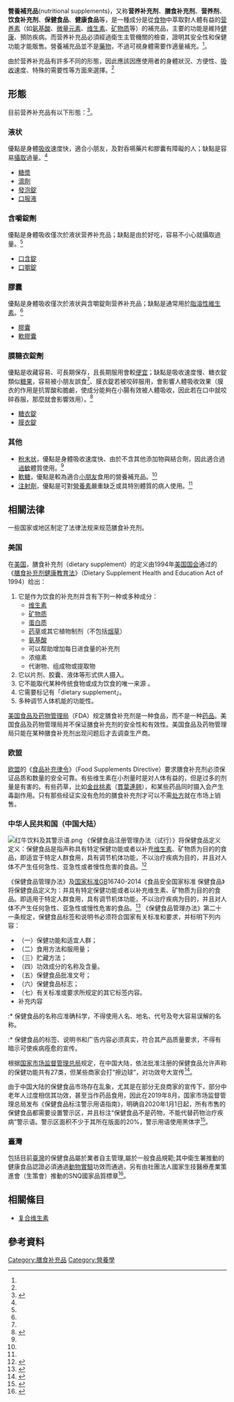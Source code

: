 '''營養補充品'''(nutritional supplements)，又称'''营养补充剂'''、'''膳食补充剂'''、'''营养剂'''、'''饮食补充剂'''、'''保健食品'''、'''健康食品'''等，是一種成分是從[[食物|食物]]中萃取對人體有益的[[营养素|营养素]]（如[[氨基酸|氨基酸]]、[[微量營養素|微量元素]]、[[维生素|维生素]]、[[矿物质|矿物质]]等）的補充品，主要的功能是維持[[健康|健康]]、預防疾病。而营养补充品必須經過衛生主管機關的檢查，證明其安全性和保健功能才能販售。營養補充品並不是[[藥物|藥物]]，不過可視身體需要作適量補充。<ref name ="a1"/>。

由於营养补充品有許多不同的形態，因此應該因應使用者的身體狀況、方便性、[[吸收_(生物)|吸收]]速度、特殊的需要性等方面來選擇。<ref name ="a1"/>

==形態==
目前营养补充品有以下形態：<ref>{{cite book|publisher=《維生素礦物質事典》|title=第25頁|year=2004年10月20日|url=http://postimg.org/image/5a4babyuv/5e18ddc8/|access-date=2016-01-26|archive-url=https://web.archive.org/web/20160202102241/http://postimg.org/image/5a4babyuv/5e18ddc8/|archive-date=2016-02-02|dead-url=yes}}</ref>。
===液状===
優點是身體[[吸收_(生物)|吸收]]速度快，適合小朋友，及對呑嚥藥片和膠囊有障礙的人；缺點是容易[[攝取|攝取]]過量。<ref name ="a1"/>
*[[糖漿|糖漿]]
*[[滴劑|滴劑]]
*[[發泡錠|發泡錠]]
*[[口服液|口服液]]

===含嚼錠劑===
優點是身體吸收僅次於液状营养补充品；缺點是由於好吃，容易不小心就攝取過量。<ref name ="a1"/>
*[[口含錠|口含錠]]
*[[口嚼錠|口嚼錠]]

===膠囊===
優點是身體吸收僅次於液状與含嚼錠劑营养补充品；缺點是通常用於[[脂溶性維生素|脂溶性維生素]]。<ref name ="a1"/>
*[[膠囊劑|膠囊]]
*[[軟膠囊|軟膠囊]]

===膜糖衣錠劑===
優點是收藏容易、可長期保存，且長期服用會較[[便宜|便宜]]；缺點是吸收速度慢、糖衣錠類似[[糖果|糖果]]，容易被小朋友誤食<ref name ="a1"/>、膜衣錠若被咬碎服用，會影響人體吸收效果（膜衣的作用是抗胃酸和膽鹼，使成分能夠在小腸有效被人體吸收，因此若在口中就咬碎吞服，那麼就會影響效用）。<ref>{{cite news|title=膜衣錠咬碎吞服 藥效恐降低|url=http://www.appledaily.com.tw/appledaily/article/supplement/20100302/32330267/|publisher=蘋果日報|date=2010-03-02|accessdate=2016-01-26|archive-date=2016-03-03|archive-url=https://web.archive.org/web/20160303231538/http://www.appledaily.com.tw/appledaily/article/supplement/20100302/32330267|dead-url=no}}</ref>
*[[糖衣錠|糖衣錠]]
*[[膜衣錠|膜衣錠]]

===其他===
*[[粉末状|粉末状]]，優點是身體吸收速度快、由於不含其他添加物與結合劑，因此適合過[[過敏|過敏]]體質使用。<ref name ="a1"/>
*[[軟糖|軟糖]]，優點是較為適合[[小朋友|小朋友]]食用的營養補充品。<ref name ="a1"/>
*[[注射劑|注射劑]]，優點是可對[[營養素|營養素]]嚴重缺乏或具特別體質的病人使用。<ref name ="a1"/>

==相關法律==
一些国家或地区制定了法律法规来规范膳食补充剂。

===美国===
在[[美国|美国]]，膳食补充剂（dietary supplement）的定义由1994年[[美国国会|美国国会]]通过的《[[膳食补充剂健康教育法|膳食补充剂健康教育法]]》（Dietary Supplement Health and Education Act of 1994）给出：
#它是作为饮食的补充剂并含有下列一种或多种成分： 
#*[[维生素|维生素]]
#*[[矿物质|矿物质]]
#*[[蛋白质|蛋白质]]
#*[[药草|药草]]或其它植物制剂（不包括[[烟草|烟草]]）
#*[[氨基酸|氨基酸]]
#*可以帮助增加每日进食量的补充剂
#*浓缩素
#*代谢物、组成物或提取物
#它以片剂、胶囊、液体等形式供人摄入。
#它不能取代某种传统食物或成为饮食的唯一来源 。
#它需要标记有「dietary supplement」。
#多种调节人体机能的功能性。
[[美国食品及药物管理局|美国食品及药物管理局]]（FDA）规定膳食补充剂是一种食品，而不是一种[[药品|药品]]。美国食品及药物管理局并不保证膳食补充剂的安全性和有效性。美国食品及药物管理局只能在某种膳食补充剂出现问题后才去调查生产商。

===欧盟===
[[欧盟|欧盟]]的《[[食品补充律令|食品补充律令]]》（Food Supplements Directive）要求膳食补充剂必须保证品质和数量的安全可靠。有些维生素在小剂量时是对人体有益的，但是过多的剂量是有害的。有些药草，比如[[金丝桃素|金丝桃素]]（[[貫葉連翹|貫葉連翹]]），和某些药品同时摄入会产生毒副作用。只有那些经证实没有危险的膳食补充剂才可以不需[[处方|处方]]就在市场上销售。

===中华人民共和国（中国大陆）===
[[File:红牛饮料及其警示语.png|thumb]]
《保健食品注册管理办法（试行）》将保健食品定义定义：保健食品是指声称具有特定保健功能或者以补充[[维生素|维生素]]、矿物质为目的的食品，即适宜于特定人群食用，具有调节机体功能，不以治疗疾病为目的，并且对人体不产生任何急性、亚急性或者慢性危害的食品。<ref>{{cite web|author1=中华人民共和国卫生部|title=《保健食品注册管理办法（试行）》（局令第19号）|url=http://www.sda.gov.cn/WS01/CL0053/24516.html|publisher=中华人民共和国卫生部|accessdate=2016-05-02|archive-url=https://web.archive.org/web/20160414015511/http://www.sda.gov.cn/WS01/CL0053/24516.html|archive-date=2016-04-14|dead-url=yes}}</ref>

《保健食品管理办法》及[[中華人民共和國國家標準|国家标准]]GB16740-2014《食品安全国家标准 保健食品》将保健食品定义为：并具有特定保健功能或者以补充维生素、矿物质为目的的食品。即适用于特定人群食用，具有调节机体功能，不以治疗疾病为目的，并且对人体不产生任何急性、亚急性或慢性危害的食品。<ref>{{cite web|author1=中华人民共和国国家卫生和计划生育委员会|title=食品安全国家标准 保健食品|url=http://www.xjda.gov.cn/directory/web/WS01/images/R0IxNjc0MC0yMDE0ICCxo72hyrPGty5wZGY=.pdf|publisher=GB 16740-2014|accessdate=2018-05-16}}{{Dead link|date=2020年5月 |bot=InternetArchiveBot |fix-attempted=yes }}</ref>
《保健食品管理办法》第二十一条规定，保健食品标签和说明书必须符合国家有关标准和要求，并标明下列内容：
* （一）保健功能和适宜人群；
* （二）食用方法和服用量；
* （三）贮藏方法；
* （四）功效成分的名称及含量。
* （五）保健食品批准文号；
* （六）保健食品标志；
* （七）有关标准或要求所规定的其它标签内容。
* 补充内容
:* 保健食品的名称应准确科学，不得使用人名、地名、代号及夸大容易误解的名称。
:* 保健食品的标签、说明书和广告内容必须真实，符合其产品质量要求，不得有暗示可使疾病痊愈的宣传。

根据[[国家市场监督管理总局|国家市场监督管理总局]]规定，在中国大陆，依法批准注册的保健食品允许声称的保健功能共有27类，但某些商家会打“擦边球”，对功效夸大宣传<ref>{{cite web|publisher=南方都市报|author=杨丽云 陈养凯 龚菊|title=不合格保健食品 三成非法添加违禁药品|url=http://news.southcn.com/nfdsb/content/2019-04/10/content_186602315.htm|accessdate=2019-12-18|archive-date=2020-04-10|archive-url=https://web.archive.org/web/20200410082130/http://news.southcn.com/nfdsb/content/2019-04/10/content_186602315.htm|dead-url=no}}</ref>。

由于中国大陆的保健食品市场存在乱象，尤其是在部分无良商家的宣传下，部分中老年人过度相信其功效，甚至当作药品食用，因此在2019年8月，国家市场监督管理总局发布《保健食品标注警示用语指南》，明确自2020年1月1日起，所有市售的保健食品都需要设置警示区，并且标注“保健食品不是药物，不能代替药物治疗疾病”警示语。警示区面积不少于其所在版面的20%，警示用语使用黑体字<ref>{{cite web|publisher=中央广播电视总台央视财经|title=国家出手了！明年起，保健品上必须大写加粗这几个字！|url=http://m.news.cctv.com/2019/08/24/ARTI9d6o1k8nkNAfEz3freRg190824.shtml|accessdate=2019-12-18|archive-date=2020-04-10|archive-url=https://web.archive.org/web/20200410082134/http://m.news.cctv.com/2019/08/24/ARTI9d6o1k8nkNAfEz3freRg190824.shtml|dead-url=no}}</ref>。

===臺灣===
包括目前[[臺灣|臺灣]]的保健食品屬於業者自主管理,屬於一般食品規範;其中衛生署推動的健康食品認證必須通過[[動物實驗|動物實驗]]功效而通過，另有由社團法人國家生技醫療產業策進會（生策會）推動的SNQ國家品質標章<ref>{{Cite web |url=http://www.snq.org.tw/ |title=SNQ國家品質標章 |access-date=2011-01-27 |archive-date=2012-06-24 |archive-url=https://web.archive.org/web/20120624084531/http://www.snq.org.tw/ |dead-url=no }}</ref>。

==相關絛目==
*[[复合维生素|复合维生素]]

== 參考資料 ==
{{Reflist|<ref name="a1">{{cite book|publisher=《維生素礦物質事典》|title=第24頁|year=2004年10月20日|url=http://postimg.org/image/s8x0x0y73/|isbn=9867469372|access-date=2016-01-26|archive-url=https://web.archive.org/web/20160202065713/http://postimg.org/image/s8x0x0y73/|archive-date=2016-02-02|dead-url=yes}}</ref>。}}

{{Authority control}}
[[Category:膳食补充品|Category:膳食补充品]]
[[Category:營養學|Category:營養學]]